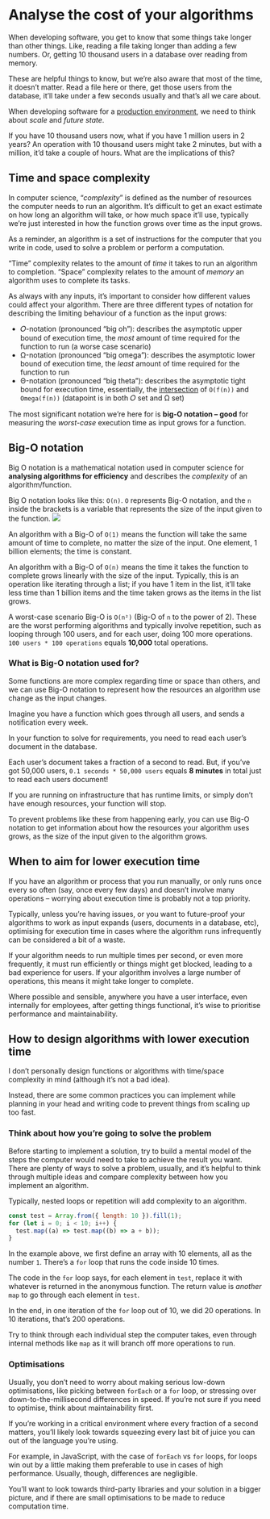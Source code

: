 # Analyse the cost of your algorithms

When developing software, you get to know that some things take longer than other things. Like, reading a file taking longer than adding a few numbers. Or, getting 10 thousand users in a database over reading from memory.

These are helpful things to know, but we’re also aware that most of the time, it doesn’t matter. Read a file here or there, get those users from the database, it’ll take under a few seconds usually and that’s all we care about.

When developing software for a [production environment](https://codebots.com/app-development/what-are-environments-in-software-development-a-guide-to-the-development-beta-and-production-environments#what-is-a-production-environment), we need to think about _scale_ and _future state_.

If you have 10 thousand users now, what if you have 1 million users in 2 years? An operation with 10 thousand users might take 2 minutes, but with a million, it’d take a couple of hours. What are the implications of this?

## Time and space complexity

In computer science, “_complexity_” is defined as the number of resources the computer needs to run an algorithm. It’s difficult to get an exact estimate on how long an algorithm will take, or how much space it’ll use, typically we’re just interested in how the function grows over time as the input grows.

As a reminder, an algorithm is a set of instructions for the computer that you write in code, used to solve a problem or perform a computation.

“Time” complexity relates to the amount of _time_ it takes to run an algorithm to completion. “Space” complexity relates to the amount of _memory_ an algorithm uses to complete its tasks.

As always with any inputs, it’s important to consider how different values could affect your algorithm. There are three different types of notation for describing the limiting behaviour of a function as the input grows:

- 𝑂-notation (pronounced “big oh”): describes the asymptotic upper bound of execution time, the _most_ amount of time required for the function to run (a worse case scenario)
- Ω-notation (pronounced “big omega”): describes the asymptotic lower bound of execution time, the _least_ amount of time required for the function to run
- Θ-notation (pronounced “big theta”): describes the asymptotic tight bound for execution time, essentially, the [intersection](https://en.wikipedia.org/wiki/Set_%28mathematics%29#Intersections) of `O(f(n))` and `Omega(f(n))` (datapoint is in both 𝑂 set and Ω set)

The most significant notation we’re here for is **big-O notation – good** for measuring the _worst-case_ execution time as input grows for a function.

## Big-O notation

Big O notation is a mathematical notation used in computer science for **analysing algorithms for efficiency** and describes the _complexity_ of an algorithm/function.

Big O notation looks like this: `O(n)`.
`O` represents Big-O notation, and the `n` inside the brackets is a variable that represents the size of the input given to the function.
![](1_FkQzWqqIMlAHZ_xNrEPKeA.png)

An algorithm with a Big-O of `O(1)` means the function will take the same amount of time to complete, no matter the size of the input. One element, 1 billion elements; the time is constant.

An algorithm with a Big-O of `O(n)` means the time it takes the function to complete grows linearly with the size of the input. Typically, this is an operation like iterating through a list; if you have 1 item in the list, it’ll take less time than 1 billion items and the time taken grows as the items in the list grows.

A worst-case scenario Big-O is `O(n²)` (Big-O of `n` to the power of 2). These are the worst performing algorithms and typically involve repetition, such as looping through 100 users, and for each user, doing 100 more operations. `100 users * 100 operations` equals **10,000** total operations.

### What is Big-O notation used for?

Some functions are more complex regarding time or space than others, and we can use Big-O notation to represent how the resources an algorithm use change as the input changes.

Imagine you have a function which goes through all users, and sends a notification every week.

In your function to solve for requirements, you need to read each user’s document in the database.

Each user’s document takes a fraction of a second to read.
But, if you’ve got 50,000 users, `0.1 seconds * 50,000 users` equals **8 minutes** in total just to read each users document!

If you are running on infrastructure that has runtime limits, or simply don’t have enough resources, your function will stop.

To prevent problems like these from happening early, you can use Big-O notation to get information about how the resources your algorithm uses grows, as the size of the input given to the algorithm grows.

## When to aim for lower execution time

If you have an algorithm or process that you run manually, or only runs once every so often (say, once every few days) and doesn’t involve many operations – worrying about execution time is probably not a top priority.

Typically, unless you’re having issues, or you want to future-proof your algorithms to work as input expands (users, documents in a database, etc), optimising for execution time in cases where the algorithm runs infrequently can be considered a bit of a waste.

If your algorithm needs to run multiple times per second, or even more frequently, it must run efficiently or things might get blocked, leading to a bad experience for users. If your algorithm involves a large number of operations, this means it might take longer to complete.

Where possible and sensible, anywhere you have a user interface, even internally for employees, after getting things functional, it’s wise to prioritise performance and maintainability.

## How to design algorithms with lower execution time

I don’t personally design functions or algorithms with time/space complexity in mind (although it’s not a bad idea).

Instead, there are some common practices you can implement while planning in your head and writing code to prevent things from scaling up too fast.

### Think about how you’re going to solve the problem

Before starting to implement a solution, try to build a mental model of the steps the computer would need to take to achieve the result you want. There are plenty of ways to solve a problem, usually, and it’s helpful to think through multiple ideas and compare complexity between how you implement an algorithm.

Typically, nested loops or repetition will add complexity to an algorithm.

```js
const test = Array.from({ length: 10 }).fill(1);
for (let i = 0; i < 10; i++) {
  test.map((a) => test.map((b) => a + b));
}
```

In the example above, we first define an array with 10 elements, all as the number `1`. There’s a `for` loop that runs the code inside 10 times.

The code in the `for` loop says, for each element in `test`, replace it with whatever is returned in the anonymous function. The return value is _another_ `map` to go through each element in `test`.

In the end, in one iteration of the `for` loop out of 10, we did 20 operations. In 10 iterations, that’s 200 operations.

Try to think through each individual step the computer takes, even through internal methods like `map` as it will branch off more operations to run.

### Optimisations

Usually, you don’t need to worry about making serious low-down optimisations, like picking between `forEach` or a `for` loop, or stressing over down-to-the-millisecond differences in speed. If you’re not sure if you need to optimise, think about maintainability first.

If you’re working in a critical environment where every fraction of a second matters, you’ll likely look towards squeezing every last bit of juice you can out of the language you’re using.

For example, in JavaScript, with the case of `forEach` vs `for` loops, for loops win out by a little making them preferable to use in cases of high performance. Usually, though, differences are negligible.

You’ll want to look towards third-party libraries and your solution in a bigger picture, and if there are small optimisations to be made to reduce computation time.

<!--[PROPERTIES]
- slug: 'cost-of-algorithms'
  title: 'Analyse the cost of your algorithms'
  description: "Time & space complexity in computer science, and how to measure function resources for scale"
  image: cover.jpg
  createdAt: 1646822716000
  location: 'posts/cost-of-algorithms.mdx'
  readTimeMins: 5
  coverAuthor: Daniel McCullough
  coverAuthorUrl: https://unsplash.com/@d_mccullough
  author: Nevulo
  labels:
    - programming
    - performance
    - algorithms
-->
